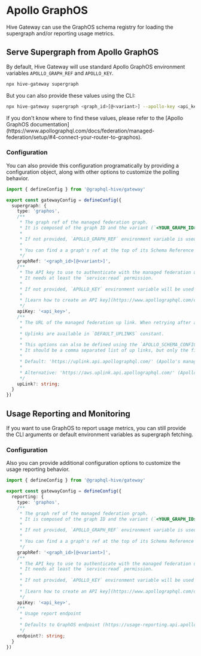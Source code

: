 # Apollo GraphOS


Hive Gateway can use the GraphOS schema registry for loading the supergraph and/or reporting usage
metrics.

## Serve Supergraph from Apollo GraphOS

By default, Hive Gateway will use standard Apollo GraphOS environment variables `APOLLO_GRAPH_REF`
and `APOLLO_KEY`.

```sh
npx hive-gateway supergraph
```

But you can also provide these values using the CLI:

```sh
npx hive-gateway supergraph <graph_id>[@<variant>] --apollo-key <api_key>
```

<Callout>
  If you don't know where to find these values, please refer to the [Apollo GraphOS
  documentation](https://www.apollographql.com/docs/federation/managed-federation/setup/#4-connect-your-router-to-graphos).
</Callout>

### Configuration

You can also provide this configuration programatically by providing a configuration object, along
with other options to customize the polling behavior.

```ts filename="gateway.config.ts"
import { defineConfig } from '@graphql-hive/gateway'

export const gatewayConfig = defineConfig({
  supergraph: {
    type: 'graphos',
    /**
     * The graph ref of the managed federation graph.
     * It is composed of the graph ID and the variant (`<YOUR_GRAPH_ID>@<VARIANT>`).
     *
     * If not provided, `APOLLO_GRAPH_REF` environment variable is used.
     *
     * You can find a a graph's ref at the top of its Schema Reference page in Apollo Studio.
     */
    graphRef: '<graph_id>[@<variant>]',
    /**
     * The API key to use to authenticate with the managed federation up link.
     * It needs at least the `service:read` permission.
     *
     * If not provided, `APOLLO_KEY` environment variable will be used instead.
     *
     * [Learn how to create an API key](https://www.apollographql.com/docs/federation/v1/managed-federation/setup#4-connect-the-gateway-to-studio)
     */
    apiKey: '<api_key>',
    /**
     * The URL of the managed federation up link. When retrying after a failure, you should cycle through the default up links using this option.
     *
     * Uplinks are available in `DEFAULT_UPLINKS` constant.
     *
     * This options can also be defined using the `APOLLO_SCHEMA_CONFIG_DELIVERY_ENDPOINT` environment variable.
     * It should be a comma separated list of up links, but only the first one will be used.
     *
     * Default: 'https://uplink.api.apollographql.com/' (Apollo's managed federation up link on GCP)
     *
     * Alternative: 'https://aws.uplink.api.apollographql.com/' (Apollo's managed federation up link on AWS)
     */
    upLink?: string;
  }
})
```

## Usage Reporting and Monitoring

If you want to use GraphOS to report usage metrics, you can still provide the CLI arguments or
default environment variables as supergraph fetching.

### Configuration

Also you can provide additional configuration options to customize the usage reporting behavior.

```ts filename="gateway.config.ts"
import { defineConfig } from '@graphql-hive/gateway'

export const gatewayConfig = defineConfig({
  reporting: {
    type: 'graphos',
    /**
     * The graph ref of the managed federation graph.
     * It is composed of the graph ID and the variant (`<YOUR_GRAPH_ID>@<VARIANT>`).
     *
     * If not provided, `APOLLO_GRAPH_REF` environment variable is used.
     *
     * You can find a a graph's ref at the top of its Schema Reference page in Apollo Studio.
     */
    graphRef: '<graph_id>[@<variant>]',
    /**
     * The API key to use to authenticate with the managed federation up link.
     * It needs at least the `service:read` permission.
     *
     * If not provided, `APOLLO_KEY` environment variable will be used instead.
     *
     * [Learn how to create an API key](https://www.apollographql.com/docs/federation/v1/managed-federation/setup#4-connect-the-gateway-to-studio)
     */
    apiKey: '<api_key>',
    /**
     * Usage report endpoint
     *
     * Defaults to GraphOS endpoint (https://usage-reporting.api.apollographql.com/api/ingress/traces)
     */
    endpoint?: string;
  }
})
```
